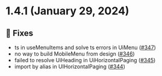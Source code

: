 
<Meta title="Releases/v1.4.x/v1.4.1/Changelog"/>

# 1.4.1 (January 29, 2024)

## 🐛 Fixes
* ts in useMenuItems and solve ts errors in UiMenu   ([#347](https://github.com/infermedica/component-library/pull/347))
* no way to build MobileMenu from design  ([#346](https://github.com/infermedica/component-library/pull/346))
* failed to resolve UiHeading in UiHorizontalPaging  ([#345](https://github.com/infermedica/component-library/pull/345))
* import by alias in UIHorizontalPaging  ([#344](https://github.com/infermedica/component-library/pull/344))

